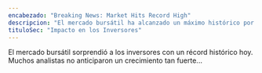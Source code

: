 ```yaml
---
encabezado: "Breaking News: Market Hits Record High"
descripcion: "El mercado bursátil ha alcanzado un máximo histórico por primera vez este año."
tituloSec: "Impacto en los Inversores"
---
```


El mercado bursátil sorprendió a los inversores con un récord histórico hoy. Muchos analistas no anticiparon un crecimiento tan fuerte...
